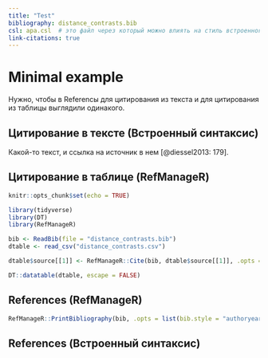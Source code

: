 ```yaml
---
title: "Test"
bibliography: distance_contrasts.bib
csl: apa.csl  # это файл через который можно влиять на стиль встроенного цитирования
link-citations: true
---
```


# Minimal example

Нужно, чтобы в Referencы для цитирования из текста и для цитирования из таблицы выглядили одинакого.

## Цитирование в тексте (Встроенный синтаксис)

Какой-то текст, и ссылка на источник в нем [@diessel2013: 179].

## Цитирование в таблице (RefManageR)

```r
knitr::opts_chunk$set(echo = TRUE)

library(tidyverse)
library(DT)
library(RefManageR)

bib <- ReadBib(file = "distance_contrasts.bib")
dtable <- read_csv("distance_contrasts.csv")
```

```r
dtable$source[[1]] <- RefManageR::Cite(bib, dtable$source[[1]], .opts = list(cite.style="authoryear", style = "html"))
```

```r
DT::datatable(dtable, escape = FALSE)
```

## References (RefManageR)

```r
RefManageR::PrintBibliography(bib, .opts = list(bib.style = "authoryear", style = "html"))  # через style можно влиять на стиль цитирования, но очень ограничено 
```

## References (Встроенный синтаксис)

